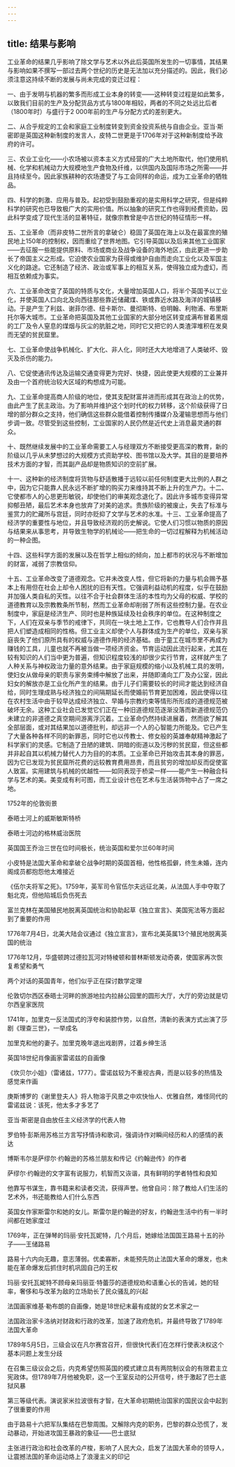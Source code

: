 ```yaml
---
---
---
```

title: 结果与影响
---




工业革命的结果几乎影响了除文学与艺术以外此后英国所发生的一切事情，其结果与影响如果不撰写一部过去两个世纪的历史是无法加以充分描述的。因此，我们必须注意这持续不断的发展与尚未完成的变迁过程：

一、由于发明与机器的繁多而形成工业本身的转变——这种转变过程是如此繁多，以致我们目前的生产及分配货品方式与1800年相较，两者的不同之处远比后者（1800年时）与盛行于2 000年前的生产与分配方式的差别更大。

二、从合乎规定的工会和家庭工业制度转变到资金投资系统与自由企业。亚当·斯密即是英国这种新制度的发言人，皮特二世更是于1706年对于这种新制度给予政府的许可。

三、农业工业化——小农场被以资本主义方式经营的广大土地所取代，他们使用机械、化学和机械动力大规模地生产食物及纤维，以供国内及国际市场之所需——并且持续至今。因此家族耕种的农场遭受了与工会同样的命运，成为工业革命的牺牲品。

四、科学的刺激、应用与普及。起初受到鼓励重视的是实用科学之研究，但是纯粹科学的研究也已导致极广大的实用价值。所以抽象的研究工作也得到经费资助，因此科学变成了现代生活的显著特征，就像宗教曾是中古世纪的特征情形一样。

五、工业革命（而非皮特二世所言的拿破仑）稳固了英国在海上以及在最富庶的殖民地上150年的控制权，因而重绘了世界地图。它引导英国以及后来其他工业国家——去征服一些能提供原料、市场或商业及战争设备的海外地区，由此更进一步助长了帝国主义之形成。它迫使农业国家为获得或维护自由而走向工业化以及军国主义化的路途。它还制造了经济、政治或军事上的相互关系，使得独立成为虚幻，而相互依赖成为事实。

六、工业革命改变了英国的特质与文化，大量增加英国人口，将半个英国予以工业化，并使英国人口向北及向西往那些靠近储藏煤、铁或靠近水路及海洋的城镇移动。于是产生了利兹、谢菲尔德、纽卡斯尔、曼彻斯特、伯明翰、利物浦、布里斯托尔等大城市。工业革命把英国及其他工业国家的大部分地区转变成满布冒着黑烟的工厂及令人窒息的煤烟与灰尘的肮脏之地，同时它又把它的人类渣滓堆积在发臭而无望的贫民窟里。

七、工业革命使战争机械化、扩大化、非人化，同时还大大地增进了人类破坏、毁灭及杀伤的能力。

八、它促使通讯传达及运输交通变得更为完好、快捷，因此使更大规模的工业兼并及由一个首府统治较大区域的构想成为可能。

九、工业革命提高商人阶级的地位，使其支配财富并进而形成其在政治上的优势，由此产生了民主政治。为了影响并维护这个划时代的权力转移，这个阶级获得了日增的部分群众之支持，他们确信这些群众能借着控制传播媒介及灌输思想而与他们步调一致。尽管受到这些控制，工业国家的人民仍然是近代史上消息最灵通的群众。

十、既然继续发展中的工业革命需要工人与经理双方不断接受更高深的教育，新的阶级以几乎从未梦想过的大规模方式资助学校、图书馆以及大学。其目的是要培养技术方面的才智，而其副产品却是物质知识的空前扩展。

十一、这种新的经济制度将货物与舒适散播于远较以前任何制度更大比例的人群之中，因为它只能靠人民永远不断扩增的购买力来维持其不断上升的生产力。十二、它使都市人的心思更形敏锐，却使他们的审美观念退化了。因此许多城市变得异常抑郁丑陋，最后艺术本身也放弃了对美的追求。贵族阶级的被废止，失去了标准与鉴赏力的贮藏所与宫廷，同时亦贬抑了文学与艺术的水准。十三、工业革命提高了经济学的重要性与地位，并且导致经济观的历史解说。它使人们习惯以物质的原因与结果来从事思考，并导致生物学的机械论——把生命的一切过程解释为机械活动的一种企图。

十四、这些科学方面的发展以及在哲学上相似的倾向，加上都市的状况与不断增加的财富，减弱了宗教信仰。

十五、工业革命改变了道德观念。它并未改变人性，但它将新的力量与机会赐予基本上有用但在社会上却令人困扰的旧有天性。它强调利益动机的程度，似乎在鼓励并加强人类自私的天性。以往不合于社会群体生活的本性均为父母的权威、学校的道德教育以及宗教教条所节制，然而工业革命却削弱了所有这些控制力量。在农业制度中，家庭是经济生产、同时也是种族延续及社会秩序的单位。在这种制度之下，人们在双亲与季节的戒律下，共同在一块土地上工作，它也教导人们合作并且把人们塑造成相同的性格。但工业主义却使个人与群体成为生产的单位，双亲与家庭丧失了他们原所具有的权威与道德作用的经济基础。由于童工在城市里不再成为赚钱的工具，儿童也就不再被当做一项经济资金。节育运动因此流行起来，尤其在较有知识的人们当中更为普遍，但知识程度较浅的却很少实行节育，这样就产生了人种关系与神权政治力量的意外结果。由于家庭规模的缩小以及机械工具的发明，使妇女从做母亲的职责与家务束缚中解放了出来，并随即涌向工厂及办公室，因此妇女的解放亦是工业化所产生的结果。由于儿子们需要较长的时间才能达到经济自给，同时生理成熟与经济独立的间隔期延长而使婚前节育更加困难，因此使得以往在农村生活中由于较早达成经济独立、早婚与宗教约束等情形所形成的道德规范被破坏无余。这种工业社会已发觉它们正在一种旧道德规范逐渐没落而新道德规范仍未建立的非道德之真空期间游离浮沉着。工业革命仍然持续进展着，然而欲了解其全部层面，或对其结果加以道德批判，却远非一个人的心智能力所能及。它已产生了大量各种各样不同的新罪恶，同时它也以传教士、修女般的英雄奉献精神激起了科学家们的灵感。它制造了丑陋的建筑、阴暗的街道以及污秽的贫民窟，但这些都并非起自其以机械力替代人力为目的的本质。工业革命已开始攻击其本身的罪恶，因为它已发现为贫民窟所花费的远较教育费用昂贵，而且贫穷的增加却反而促使富人致富。实用建筑与机械的优越性——如同表现于桥梁一样——能产生一种融合科学与艺术的美。美变成有利可图，而工业设计也在艺术与生活装饰物中占了一席之地。



1752年的伦敦街景



泰晤士河上的威斯敏斯特桥



泰晤士河边的格林威治医院



英国国王乔治三世在位时间极长，统治英国和爱尔兰60年时间



小皮特是法国大革命和拿破仑战争时期的英国首相，他性格孤僻，终生未婚，连内阁成员都抱怨他太难接近



《伍尔夫将军之死》。1759年，英军司令官伍尔夫远征北美，从法国人手中夺取了魁北克，但他陷城后负伤死去



富兰克林在美国殖民地脱离英国统治和协助起草《独立宣言》、美国宪法等方面起到了重要的作用



1776年7月4日，北美大陆会议通过《独立宣言》，宣布北美英属13个殖民地脱离英国的统治



1776年12月，华盛顿跨过德拉瓦河对特棱顿和普林斯顿发动奇袭，使国家再次恢复希望和勇气



两个对话的英国青年，他们似乎正在探讨数学定理



伦敦切尔西区泰晤士河畔的旅游地拉内拉赫公园里的圆形大厅，大厅的旁边就是切尔西皇家医院



1741年，加里克一反法国式的浮夸和装腔作势，以自然，清新的表演方式出演了莎剧《理查三世》，一举成名



加里克和他的妻子。加里克晚年退出戏剧界，过着乡绅生活



英国18世纪肖像画家雷诺兹的自画像



《坎贝尔小姐》（雷诸兹，1777）。雷诺兹较为不重视古典，而是以较多的热情及感觉来作画



庚斯博罗的《谢里登夫人》将人物溶于风景之中欢快怡人、优雅自然，难怪同代的雷诺兹说：该死，他太多才多艺了



亚当·斯密是自由放任主义经济学的代表人物



罗伯特·彭斯用苏格兰方言写抒情诗和歌词，强调诗作对瞬间经历和人的感情的表达



博斯韦尔是萨缪尔·约翰逊的苏格兰朋友和传记《约翰逊传》的作者



萨缪尔·约翰逊的文字富有说服力，机智而又诙谐，具有鲜明的学者特性和良知



他靠写书谋生，靠书籍来和读者交流，获得声誉。他曾自问：除了教给人们生活的艺术外，书还能教给人们什么东西



英国女作家斯雷尔和她的女儿。斯雷尔是约翰逊的好友，约翰逊生活中约有一半时间都在她家度过



1769年，正在弹琴的玛丽·安托瓦妮特，几个月后，她嫁给法国国王路易十五的孙子——王储路易



路易十六内向无趣，意志薄弱。优柔寡断，未能预先防止法国大革命的爆发，也未能在革命爆发后抓住时机巩固自己的王权



玛丽·安托瓦妮特不顾母亲玛丽亚·特蕾莎的道德规劝和语重心长的告诫，她的轻率，奢侈和与改革为敌的立场助长了民众骚乱的兴起



法国画家维基·勒布朗的自画像，她是18世纪末最有成就的女艺术家之一



法国政治家卡洛纳对财政和行政的改革，加速了政府危机，并最终导致了1789年法国大革命



1789年5月5日，三级会议在凡尔赛宫召开，但很快代表们在怎样行使表决权这个基本问题上发生分歧



在召集三级议会之后，内克希望仿照英国的模式建立具有两院制议会的有限君主立宪政体。但1789年7月他被免职，这一个王室反动的公开信号，终于激起了巴士底狱风暴



第三等级代表。演说家米拉波很有才智，在大革命初期统治国家的国民议会中起到了很重要的作用



由于路易十六把军队集结在巴黎周围。又解除内克的职务，巴黎的群众恐慌了，发动暴动，开始进攻国王暴政的象征——巴士底狱



主张进行政治和社会改革的卢梭，影响了人民大众，启发了法国大革命的领导人，让震撼法国的革命运动烙上了浪漫主义的印记